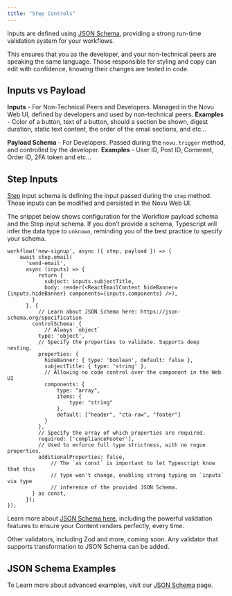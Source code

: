 ```yaml
---
title: "Step Controls"
---
```


Inputs are defined using [JSON Schema](/framework/recipes/json-schema), providing a strong run-time validation system for your workflows.

This ensures that you as the developer, and your non-technical peers are speaking the same language.
Those responsible for styling and copy can edit with confidence, knowing their changes are tested in code.

## Inputs vs Payload

**Inputs** - For Non-Technical Peers and Developers. Managed in the Novu Web UI, defined by developers and used by non-technical peers.
<Info>
  **Examples** - Color of a button, text of a button, should a section be shown, digest duration, static text content, the order of the email sections, and etc...
</Info>

**Payload Schema** - For Developers. Passed during the `novu.trigger` method, and controlled by the developer.
<Info>
  **Examples** - User ID, Post ID, Comment, Order ID, 2FA token and etc...
</Info>

## Step Inputs

[Step](/framework/concepts/steps) input schema is defining the input passed during the `step` method. Those inputs can be modified and persisted in the Novu Web UI.

The snippet below shows configuration for the Workflow payload schema and the Step input schema. If you don’t provide a schema, Typescript will infer the data type to `unknown`, reminding you of the best practice to specify your schema.

```tsx
workflow('new-signup', async ({ step, payload }) => {
    await step.email(
      'send-email',
      async (inputs) => {
          return {
            subject: inputs.subjectTitle,
            body: render(<ReactEmailContent hideBanner={inputs.hideBanner} components={inputs.components} />),
        }
      }, {
	      // Learn about JSON Schema here: https://json-schema.org/specification
        controlSchema: {
	        // Always `object`
          type: 'object',
          // Specify the properties to validate. Supports deep nesting.
          properties: {
            hideBanner: { type: 'boolean', default: false },
            subjectTitle: { type: 'string' },
            // Allowing no code control over the component in the Web UI
            components: {
                type: "array",
                items: {
                    type: "string"
                },
                default: ["header", "cta-row", "footer"]
            }
          },
          // Specify the array of which properties are required.
          required: ['complianceFooter'],
          // Used to enforce full type strictness, with no rogue properties.
          additionalProperties: false,
		      // The `as const` is important to let Typescript know that this
		      // type won't change, enabling strong typing on `inputs` via type
		      // inference of the provided JSON Schema.
        } as const,
      });
});
```

Learn more about [JSON Schema here](https://json-schema.org/specification), including the powerful validation features to ensure your Content renders perfectly, every time.

<Note>
    Other validators, including Zod and more, coming soon.
    Any validator that supports transformation to JSON Schema can be added.
</Note>

## JSON Schema Examples

To Learn more about advanced examples, visit our [JSON Schema](/framework/recipes/json-schema) page.
